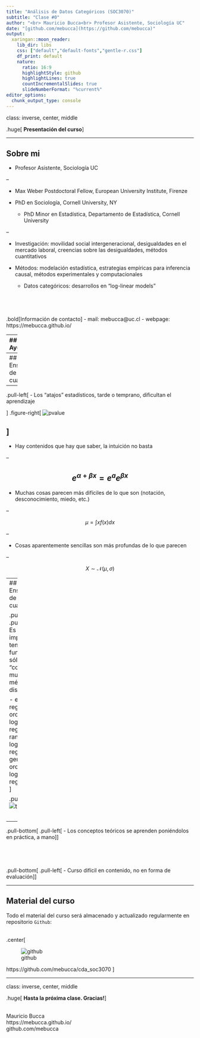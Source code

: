 ```yaml
---
title: "Análisis de Datos Categóricos (SOC3070)"
subtitle: "Clase #0"
author: "<br> Mauricio Bucca<br> Profesor Asistente, Sociología UC"
date: "[github.com/mebucca](https://github.com/mebucca)"
output:
  xaringan::moon_reader:
    lib_dir: libs
    css: ["default","default-fonts","gentle-r.css"]
    df_print: default
    nature:
      ratio: 16:9
      highlightStyle: github
      highlightLines: true
      countIncrementalSlides: true
      slideNumberFormat: "%current%"
editor_options: 
  chunk_output_type: console
---
```

class: inverse, center, middle

.huge[
**Presentación del curso**
]

---

## Sobre mi

  - Profesor Asistente, Sociología UC

--

  - Max Weber Postdoctoral Fellow, European University Institute, Firenze
  
  - PhD en Sociología, Cornell University, NY
    - PhD Minor en Estadística, Departamento de Estadística, Cornell University

--

  - Investigación: movilidad social intergeneracional,  desigualdades en el mercado laboral, creencias sobre las desigualdades, métodos cuantitativos
  
  - Métodos: modelación estadística, estrategias empíricas para inferencia causal, métodos experimentales y computacionales
    - Datos categóricos: desarrollos en "log-linear models"

<br>
--

.bold[Información de contacto]
 - mail: mebucca@uc.cl
 - webpage: https://mebucca.github.io/

---
## Ayudantía

<br>

.pull-left[
.bold[Felipe Olivares]

- Historiador y Sociólogo UC

- Licenciado en Historia UC

- Magíster en Sociología UC

- Coordinador Observatorio de Conflictos COES

- Investigación: Control de la protesta social, agencia policial, Conflictos sociales y políticos, Movimientos sociales y teoría social 

- Métodos: Modelos estadísticos multinivel, multinomial, logístico y lineal. 

]
.figure-right[
![ayudante](https://64.media.tumblr.com/2c764e7a70f2d8eec7a72cd5c44b1f00/tumblr_pe8yj3wJUb1tad247o2_r1_540.gif)
]

---
## Enseñanza de métodos cuantitativos

--

.pull-left[
- Los "atajos" estadísticos, tarde o temprano, dificultan el aprendizaje

]
.figure-right[
![pvalue](pvalue.png)

]
--

- Hay contenidos que hay que saber, la intuición no basta

--

$$e^{\alpha+\beta x} = e^{a} e^{\beta x}$$
--

- Muchas cosas parecen más difíciles de lo que son (notación, desconocimiento, miedo, etc.)


--

$$\mu = \int xf(x)dx$$

--

- Cosas aparentemente sencillas son más profundas de lo que parecen

--

$$ X \sim \mathcal{N}(\mu,\sigma)$$

---
## Enseñanza de métodos cuantitativos

.pull-top[
.pull-left[
- Es más importante tener fundamentos sólidos que "conocer" muchos métodos distintos 

  - ej. logistic regression, ordered logistic regression, rank-order logistic regression, generalized ordered logistic regression ...
  ]

.pull-right[
![tweet](tweet.png)
]
]

<br>
--

.pull-bottom[
.pull-left[
- Los conceptos teóricos se aprenden poniéndolos en práctica, a mano
]
]

<br>
--

.pull-bottom[
.pull-left[
- Curso difícil en contenido, no en forma de evaluación
]
]


---

## Material del curso

Todo el material del curso será almacenado y actualizado regularmente en repositorio `Github`:

<br>
.center[

![github](github.jpg)

https://github.com/mebucca/cda_soc3070
]


---
class: inverse, center, middle

.huge[
**Hasta la próxima clase. Gracias!**
]

<br>
Mauricio Bucca <br>
https://mebucca.github.io/ <br>
github.com/mebucca




